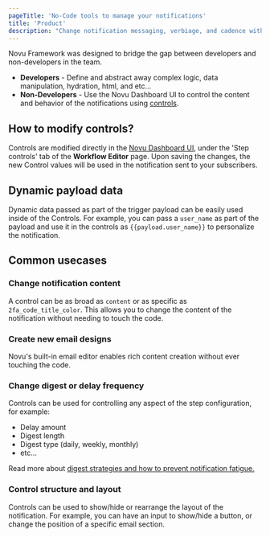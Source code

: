 ```yaml
---
pageTitle: 'No-Code tools to manage your notifications'
title: 'Product'
description: "Change notification messaging, verbiage, and cadence without requiring engineering's help by using the Novu Dashboard UI."
---
```


Novu Framework was designed to bridge the gap between developers and non-developers in the team.

- **Developers** - Define and abstract away complex logic, data manipulation, hydration, html, and etc...
- **Non-Developers** - Use the Novu Dashboard UI to control the content and behavior of the notifications using [controls](/framework/controls).

## How to modify controls?

Controls are modified directly in the [Novu Dashboard UI](https://dashboard.novu.co), under the 'Step controls' tab of the **Workflow Editor** page.
Upon saving the changes, the new Control values will be used in the notification sent to your subscribers.

## Dynamic payload data

Dynamic data passed as part of the trigger payload can be easily used inside of the Controls. For example, you can pass a `user_name` as part of the payload and use it in the controls as `{{payload.user_name}}` to personalize the notification.

## Common usecases

### Change notification content

A control can be as broad as `content` or as specific as `2fa_code_title_color`. This allows you to change the content of the notification without needing to touch the code.

### Create new email designs

Novu's built-in email editor enables rich content creation without ever touching the code.

### Change digest or delay frequency

Controls can be used for controlling any aspect of the step configuration, for example:

- Delay amount
- Digest length
- Digest type (daily, weekly, monthly)
- etc...

Read more about [digest strategies and how to prevent notification fatigue.](https://novu.co/blog/digest-notifications-best-practices-example/)

### Control structure and layout

Controls can be used to show/hide or rearrange the layout of the notification.
For example, you can have an input to show/hide a button, or change the position of a specific email section.
